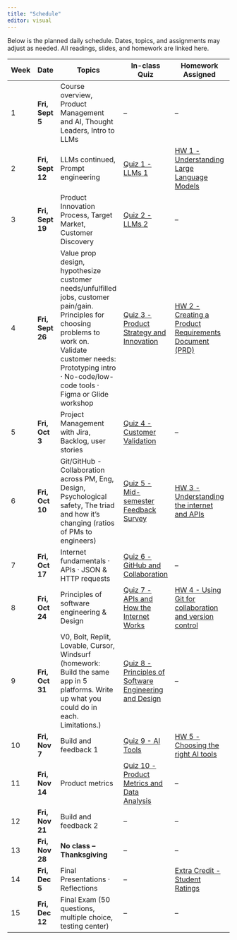 ```yaml
---
title: "Schedule"
editor: visual
---
```


Below is the planned daily schedule. Dates, topics, and assignments may adjust as needed. All readings, slides, and homework are linked here.

| Week | Date | Topics | In-class Quiz | Homework Assigned | Homework Due |
|------------|------------|------------|------------|------------|------------|
| 1 | **Fri, Sept 5** | Course overview, Product Management and AI, Thought Leaders, Intro to LLMs | – | – | – |
| 2 | **Fri, Sept 12** | LLMs continued, Prompt engineering | [Quiz 1 - LLMs 1](01-pm-ai-era-llms.qmd) | [HW 1 - Understanding Large Language Models](00-assessments.qmd#homework-1-understanding-large-language-models) | Fri, Sept 26 |
| 3 | **Fri, Sept 19** | Product Innovation Process, Target Market, Customer Discovery | [Quiz 2 - LLMs 2](02-llms-prompt-engineering.qmd) | – | – |
| 4 | **Fri, Sept 26** | Value prop design, hypothesize customer needs/unfulfilled jobs, customer pain/gain. Principles for choosing problems to work on. Validate customer needs: Prototyping intro · No-code/low-code tools · Figma or Glide workshop | [Quiz 3 - Product Strategy and Innovation](03-product-innovation.qmd) | [HW 2 - Creating a Product Requirements Document (PRD)](00-assessments.qmd#homework-2-creating-a-product-requirements-document-prd) | Fri, Oct 10 |
| 5 | **Fri, Oct 3** | Project Management with Jira, Backlog, user stories | [Quiz 4 - Customer Validation](04-value-prop-design.qmd) | – | – |
| 6 | **Fri, Oct 10** | Git/GitHub - Collaboration across PM, Eng, Design, Psychological safety, The triad and how it's changing (ratios of PMs to engineers) | [Quiz 5 - Mid-semester Feedback Survey](00-assessments.qmd#mid-semester-feedback-survey) | [HW 3 - Understanding the internet and APIs](00-assessments.qmd#homework-3-understanding-the-internet-and-apis) | Fri, Oct 24 |
| 7 | **Fri, Oct 17** | Internet fundamentals · APIs · JSON & HTTP requests | [Quiz 6 - GitHub and Collaboration](06-collaboration-git-triad.qmd) | – | – |
| 8 | **Fri, Oct 24** | Principles of software engineering & Design | [Quiz 7 - APIs and How the Internet Works](07-internet-fundamentals.qmd) | [HW 4 - Using Git for collaboration and version control](00-assessments.qmd#homework-4-using-git-for-collaboration-and-version-control) | Fri, Nov 14 |
| 9 | **Fri, Oct 31** | V0, Bolt, Replit, Lovable, Cursor, Windsurf (homework: Build the same app in 5 platforms. Write up what you could do in each. Limitations.) | [Quiz 8 - Principles of Software Engineering and Design](08-software-engineering.qmd) | – | – |
| 10 | **Fri, Nov 7** | Build and feedback 1 | [Quiz 9 - AI Tools](09-ai-dev-platforms.qmd) | [HW 5 - Choosing the right AI tools](00-assessments.qmd#homework-5-choosing-the-right-ai-tools) | Fri, Nov 21 |
| 11 | **Fri, Nov 14** | Product metrics | [Quiz 10 - Product Metrics and Data Analysis](11-product-metrics.qmd) | – | – |
| 12 | **Fri, Nov 21** | Build and feedback 2 | – | – | – |
| 13 | **Fri, Nov 28** | **No class – Thanksgiving** | – | – | – |
| 14 | **Fri, Dec 5** | Final Presentations · Reflections | – | [Extra Credit - Student Ratings](00-assessments.qmd#student-ratings) | [Final Project Due](00-assessments.qmd#final-project) |
| 15 | **Fri, Dec 12** | Final Exam (50 questions, multiple choice, testing center) | – | – | – |
